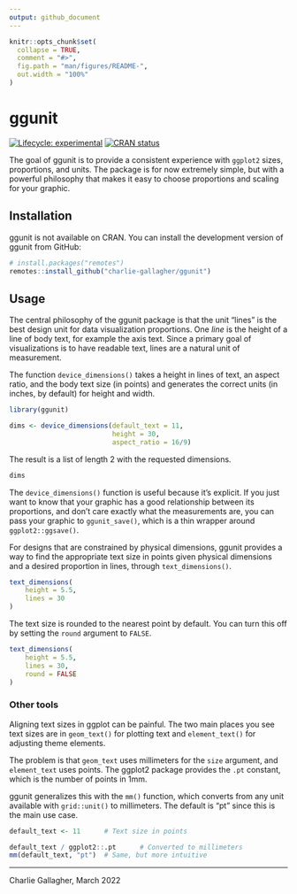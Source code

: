 ```yaml
---
output: github_document
---
```


<!-- README.md is generated from README.Rmd. Please edit that file -->

```r
knitr::opts_chunk$set(
  collapse = TRUE,
  comment = "#>",
  fig.path = "man/figures/README-",
  out.width = "100%"
)
```

# ggunit

<!-- badges: start -->
[![Lifecycle: experimental](https://img.shields.io/badge/lifecycle-experimental-orange.svg)](https://lifecycle.r-lib.org/articles/stages.html#experimental)
[![CRAN status](https://www.r-pkg.org/badges/version/ggunit)](https://CRAN.R-project.org/package=ggunit)
<!-- badges: end -->

The goal of ggunit is to provide a consistent experience with `ggplot2` sizes,
proportions, and units. The package is for now extremely simple, but with a 
powerful philosophy that makes it easy to choose proportions and scaling for 
your graphic. 

## Installation

ggunit is not available on CRAN. You can install the development version of ggunit from GitHub:

``` r
# install.packages("remotes")
remotes::install_github("charlie-gallagher/ggunit")
```

## Usage
The central philosophy of the ggunit package is that the unit "lines" is the
best design unit for data visualization proportions. One _line_ is the
height of a line of body text, for example the axis text. Since a primary goal
of visualizations is to have readable text, lines are a natural unit of
measurement. 

The function `device_dimensions()` takes a height in lines of text, an aspect
ratio, and the body text size (in points) and generates the correct units (in
inches, by default) for height and width. 

```r
library(ggunit)

dims <- device_dimensions(default_text = 11, 
                          height = 30, 
                          aspect_ratio = 16/9)
```

The result is a list of length 2 with the requested dimensions. 

```r
dims
```

The `device_dimensions()` function is useful because it's explicit. If you just
want to know that your graphic has a good relationship between its proportions,
and don't care exactly what the measurements are, you can pass your graphic to
`ggunit_save()`, which is a thin wrapper around `ggplot2::ggsave()`. 

For designs that are constrained by physical dimensions, ggunit provides a way
to find the appropriate text size in points given physical dimensions and a 
desired proportion in lines, through `text_dimensions()`.

```r
text_dimensions(
    height = 5.5,
    lines = 30
)
```

The text size is rounded to the nearest point by default. You can turn this off
by setting the `round` argument to `FALSE`. 

```r
text_dimensions(
    height = 5.5,
    lines = 30,
    round = FALSE
)
```



### Other tools
Aligning text sizes in ggplot can be painful. The two main places you see text
sizes are in `geom_text()` for plotting text and `element_text()` for adjusting
theme elements. 

The problem is that `geom_text` uses millimeters for the `size` argument, and 
`element_text` uses points. The ggplot2 package provides the `.pt` constant, 
which is the number of points in 1mm. 

ggunit generalizes this with the `mm()` function, which converts from any unit
available with `grid::unit()` to millimeters. The default is "pt" since this is
the main use case.

```r
default_text <- 11      # Text size in points

default_text / ggplot2::.pt      # Converted to millimeters
mm(default_text, "pt")  # Same, but more intuitive
```



---

Charlie Gallagher, March 2022
